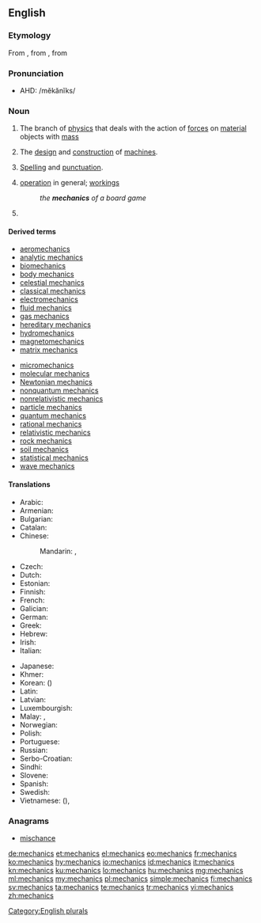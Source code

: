 ==English==
{{wikipedia}}

===Etymology===
From {{etyl|la|en}} {{term|mechanicus|lang=la}}, from {{etyl|grc|en}} {{term|μηχανικός|tr=mēkhanikos|lang=grc|sc=polytonic}}, from {{term|μηχανή||machine, tool|tr=mēkhanē|lang=grc|sc=polytonic}}

===Pronunciation===
* AHD: /mĕkănĭks/

===Noun===
{{en-noun|-}}

# {{context|physics|lang=en}} The branch of [[physics]] that deals with the action of [[force]]s on [[material]] objects with [[mass]]
# The [[design]] and [[construction]] of [[machine]]s.
# {{context|writing|lang=en}} [[spelling|Spelling]] and [[punctuation]].
# [[operation]] in general; [[workings]]
#: ''the '''mechanics''' of a board game''
# {{plural of|mechanic|lang=en}}[[Category:English plurals]]

====Derived terms====
{{rel-top|Derived terms}}
* [[aeromechanics]]
* [[analytic mechanics]]
* [[biomechanics]]
* [[body mechanics]]
* [[celestial mechanics]]
* [[classical mechanics]]
* [[electromechanics]]
* [[fluid mechanics]]
* [[gas mechanics]]
* [[hereditary mechanics]]
* [[hydromechanics]]
* [[magnetomechanics]]
* [[matrix mechanics]]
{{rel-mid}}
* [[micromechanics]]
* [[molecular mechanics]]
* [[Newtonian mechanics]]
* [[nonquantum mechanics]]
* [[nonrelativistic mechanics]]
* [[particle mechanics]]
* [[quantum mechanics]]
* [[rational mechanics]]
* [[relativistic mechanics]]
* [[rock mechanics]]
* [[soil mechanics]]
* [[statistical mechanics]]
* [[wave mechanics]]
{{rel-bottom}}

====Translations====
{{trans-top|a branch of physics}}
* Arabic: {{t|ar|ميكانيكا|f|tr=mikānikā|sc=Arab}}
* Armenian: {{t|hy|մեխանիկա|tr=mexanika|sc=Armn}}
* Bulgarian: {{t+|bg|механика|f|tr=mehánika|sc=Cyrl}}
* Catalan: {{t|ca|mecànica|f}}
* Chinese:
*: Mandarin: {{t|cmn|力學|sc=Hani}}, {{t+|cmn|力学|tr=lìxué|sc=Hani}}
* Czech: {{t+|cs|mechanika|f}}
* Dutch: {{t+|nl|mechanica}}
* Estonian: {{t|et|mehaanika}}
* Finnish: {{t+|fi|mekaniikka}}
* French: {{t+|fr|mécanique|f}}
* Galician: {{t+|gl|mecánica}}
* German: {{t+|de|Mechanik|f}}
* Greek: {{t+|el|μηχανική|f|tr=mikhanikí}}
* Hebrew: {{t+|he|מכניקה|tr=mekhanika?}}
* Irish: {{t|ga|meicnic|f}}
* Italian: {{t+|it|meccanica|f}}
{{trans-mid}}
* Japanese: {{t|ja|力学|tr=りきがく, rikigaku|sc=Jpan}}
* Khmer: {{t|km|យន្តវិទ្យា|tr=yon vi tyea|sc=Khmr}}
* Korean: {{t+|ko|역학|tr=yeok-hak|sc=Kore}} ({{t+|ko|力學|sc=Kore}})
* Latin: {{t|la|mechanicus}}
* Latvian: {{t|lv|mehānika|f}}
* Luxembourgish: {{t|lb|Mechanik|f}}
* Malay: {{t|ms|kaji daya}}, {{t|ms|mekanik}}
* Norwegian: {{t|no|mekanikk}}
* Polish: {{t+|pl|mechanika|f}}
* Portuguese: {{t+|pt|mecânica|f}}
* Russian: {{t+|ru|меха́ника|f|sc=Cyrl|tr=mexánika}}
* Serbo-Croatian: {{t+|sh|mehanika|f}}
* Sindhi: {{t+|sd|ميڪانيات|f|sc=Arab}}
* Slovene: {{t+|sl|mehanika|f}}
* Spanish: {{t+|es|mecánica|f}}
* Swedish: {{t+|sv|mekanik|c}}
* Vietnamese: {{t|vi|lực học}} ({{t|vi|力學}}), {{t|vi|cơ học}}
{{trans-bottom}}

===Anagrams===
* [[mischance#English|mischance]]

[[de:mechanics]]
[[et:mechanics]]
[[el:mechanics]]
[[eo:mechanics]]
[[fr:mechanics]]
[[ko:mechanics]]
[[hy:mechanics]]
[[io:mechanics]]
[[id:mechanics]]
[[it:mechanics]]
[[kn:mechanics]]
[[ku:mechanics]]
[[lo:mechanics]]
[[hu:mechanics]]
[[mg:mechanics]]
[[ml:mechanics]]
[[my:mechanics]]
[[pl:mechanics]]
[[simple:mechanics]]
[[fi:mechanics]]
[[sv:mechanics]]
[[ta:mechanics]]
[[te:mechanics]]
[[tr:mechanics]]
[[vi:mechanics]]
[[zh:mechanics]]